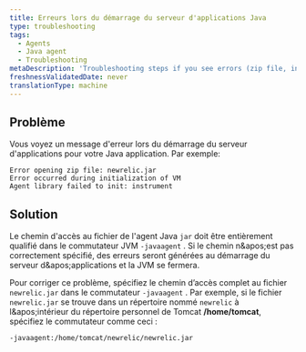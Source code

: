 ```yaml
---
title: Erreurs lors du démarrage du serveur d'applications Java
type: troubleshooting
tags:
  - Agents
  - Java agent
  - Troubleshooting
metaDescription: 'Troubleshooting steps if you see errors (zip file, initialization, agent library) at app server startup with your New Relic Java agent.'
freshnessValidatedDate: never
translationType: machine
---
```


## Problème

Vous voyez un message d&apos;erreur lors du démarrage du serveur d&apos;applications pour votre Java application. Par exemple:

```
Error opening zip file: newrelic.jar 
Error occurred during initialization of VM 
Agent library failed to init: instrument
```

## Solution

Le chemin d&apos;accès au fichier de l&apos;agent Java `jar` doit être entièrement qualifié dans le commutateur JVM `-javaagent` . Si le chemin n&amp;apos;est pas correctement spécifié, des erreurs seront générées au démarrage du serveur d&amp;apos;applications et la JVM se fermera.

Pour corriger ce problème, spécifiez le chemin d’accès complet au fichier `newrelic.jar` dans le commutateur `-javaagent` . Par exemple, si le fichier `newrelic.jar` se trouve dans un répertoire nommé `newrelic` à l&amp;apos;intérieur du répertoire personnel de Tomcat <DNT>**/home/tomcat**</DNT>, spécifiez le commutateur comme ceci :

```
-javaagent:/home/tomcat/newrelic/newrelic.jar
```